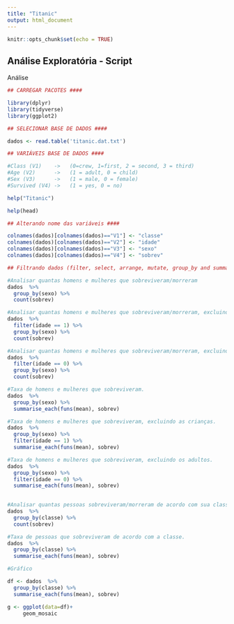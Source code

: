 ```yaml
---
title: "Titanic"
output: html_document
---
```


```r
knitr::opts_chunk$set(echo = TRUE)
```

## Análise Exploratória - Script

Análise

```r
## CARREGAR PACOTES ####

library(dplyr)
library(tidyverse)
library(ggplot2)

## SELECIONAR BASE DE DADOS ####

dados <- read.table('titanic.dat.txt')

## VARIÁVEIS BASE DE DADOS ####

#Class (V1)    ->   (0=crew, 1=first, 2 = second, 3 = third)
#Age (V2)      ->   (1 = adult, 0 = child)
#Sex (V3)      ->   (1 = male, 0 = female)
#Survived (V4) ->   (1 = yes, 0 = no)

help("Titanic")

help(head)

## Alterando nome das variáveis ####

colnames(dados)[colnames(dados)=="V1"] <- "classe"
colnames(dados)[colnames(dados)=="V2"] <- "idade"
colnames(dados)[colnames(dados)=="V3"] <- "sexo"
colnames(dados)[colnames(dados)=="V4"] <- "sobrev"

## Filtrando dados (filter, select, arrange, mutate, group_by and summarise) ####

#Analisar quantas homens e mulheres que sobreviveram/morreram
dados  %>% 
  group_by(sexo) %>% 
  count(sobrev)

#Analisar quantas homens e mulheres que sobreviveram/morreram, excluindo as crianças.
dados  %>% 
  filter(idade == 1) %>%
  group_by(sexo) %>% 
  count(sobrev)

#Analisar quantas homens e mulheres que sobreviveram/morreram, excluindo os adultos.
dados  %>% 
  filter(idade == 0) %>%
  group_by(sexo) %>% 
  count(sobrev)

#Taxa de homens e mulheres que sobreviveram.
dados  %>% 
  group_by(sexo) %>%
  summarise_each(funs(mean), sobrev)

#Taxa de homens e mulheres que sobreviveram, excluindo as crianças.
dados  %>% 
  group_by(sexo) %>%
  filter(idade == 1) %>% 
  summarise_each(funs(mean), sobrev)

#Taxa de homens e mulheres que sobreviveram, excluindo os adultos.
dados  %>% 
  group_by(sexo) %>%
  filter(idade == 0) %>% 
  summarise_each(funs(mean), sobrev)
  

#Analisar quantas pessoas sobreviveram/morreram de acordo com sua classe
dados  %>% 
  group_by(classe) %>% 
  count(sobrev)

#Taxa de pessoas que sobreviveram de acordo com a classe.
dados  %>% 
  group_by(classe) %>%
  summarise_each(funs(mean), sobrev)
```

```r
#Gráfico

df <- dados  %>% 
  group_by(classe) %>%
  summarise_each(funs(mean), sobrev)

g <- ggplot(data=df)+
     geom_mosaic
```

